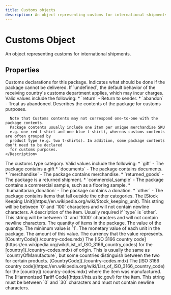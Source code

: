 ```yaml
---
title: Customs objects
description: An object representing customs for international shipments.
---
```


Customs Object
===============================================
An object representing customs for international shipments.



Properties
-----------------------------------------------

<Reference>

  <Field name="customs" type="object" nullable={false}>
    <Description>
      Customs declarations for this package.
    </Description>
  </Field>

  <Field name="customs.nonDeliveryOption" type="string" nullable={true}>
    <Description>
      Indicates what should be done if the package cannot be delivered. If `undefined`, the default behavior
      of the receiving country's customs department applies, which may incur charges.
      Valid values include the following:
        * `return` - Return to sender.
        * `abandon` - Treat as abandoned.
    </Description>
  </Field>

  <Field name="customs.contents" type="object[]" nullable={false}>
    <Description>
      Describes the contents of the package for customs purposes.
      
      Note that Customs contents may not correspond one-to-one with the package contents.
      Package contents usually include one item per unique merchandise SKU
      e.g. one red t-shirt and one blue t-shirt), whereas customs contents are often grouped by
      product type (e.g. two t-shirts). In addition, some package contents don't need to be declared
      for customs purposes.
    </Description>
  </Field>

  <Field name="customs.contents[].type" type="string" nullable={false}>
    <Description>
      The customs type category. Valid values include the following:
      * `gift` - The package contains a gift
      * `documents` - The package contains documents.
      * `merchandise` - The package contains merchandise.
      * `returned_goods` - The package is a returned shipment.
      * `commercial_sample` - The package contains a commercial sample, such as a flooring sample.
      * `humanitarian_donation` - The package contains a donation.
      * `other` - The package contains items that fall outside the other categories.
    </Description>
  </Field>

  <Field name="customs.contents[].sku" type="string" nullable={false}>
    <Description>
      The [Stock Keeping Unit](https://en.wikipedia.org/wiki/Stock_keeping_unit). This string will be between `0` and `100` characters and will not contain newline characters.
    </Description>
  </Field>

  <Field name="customs.contents[].description" type="string" nullable={false}>
    <Description>
      A description of the item. Usually required if `type` is `other`. This string will be between `0` and `1000` characters and will not contain newline characters.
    </Description>
  </Field>

  <Field name="customs.contents[].quantity" type="object" nullable={false}>
    <Description>
      The quantity of items in the package.
    </Description>
  </Field>

  <Field name="customs.contents[].quantity.value" type="number" nullable={false}>
    <Description>
      The value of the quantity. The minimum value is `1`.
    </Description>
  </Field>

  <Field name="customs.contents[].unitValue" type="object" nullable={false}>
    <Description>
      The monetary value of each unit in the package.
    </Description>
  </Field>

  <Field name="customs.contents[].unitValue.value" type="number" nullable={false}>
    <Description>
      The amount of this value.
    </Description>
  </Field>

  <Field name="customs.contents[].unitValue.currency" type="string" nullable={false}>
    <Description>
      The currency that the value represents.
    </Description>
  </Field>

  <Field name="customs.contents[].countryOfOrigin" nullable={true}>
    <Type>
      [CountryCode](./country-codes.mdx)
    </Type>
    <Description>
      The [ISO 3166 country code](https://en.wikipedia.org/wiki/List_of_ISO_3166_country_codes) for the [country](./country-codes.mdx) of origin. This is usually the same as `countryOfManufacture`, but some countries distinguish between the two for certain products.
    </Description>
  </Field>

  <Field name="customs.contents[].countryOfManufacture" nullable={true}>
    <Type>
      [CountryCode](./country-codes.mdx)
    </Type>
    <Description>
      The [ISO 3166 country code](https://en.wikipedia.org/wiki/List_of_ISO_3166_country_code) for the [country](./country-codes.mdx) where the item was manufactured.
    </Description>
  </Field>

  <Field name="customs.contents[].harmonizedTariffCode" type="string" nullable={false}>
    <Description>
      The [Harmonized Tariff Code](https://hts.usitc.gov/) for the item. This string must be between `0` and `30` characters and must not contain newline characters.
    </Description>
  </Field>

</Reference>

